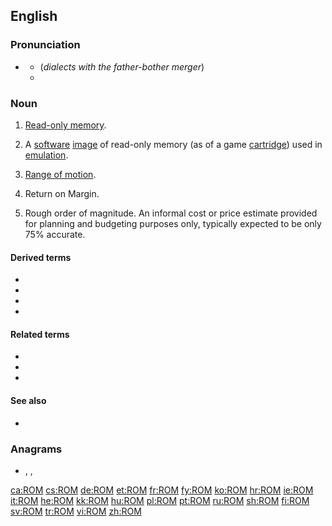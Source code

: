 {{also|rom|Rom|Rom.|rơm|Róm}}
==English==
{{wikipedia}}

===Pronunciation===

* {{sense|electronics|computing|video games}} {{IPA|lang=en|/ɹɒm/}}
** (''dialects with the father-bother merger'') {{IPA|lang=en|/ɹɑm/}}
** {{rhymes|lang=en|ɒm}}

===Noun===
{{en-noun}}

# {{label|en|electronics|computing}} [[read-only memory|Read-only memory]].
# {{label|en|video games}} A [[software]] [[image]] of read-only memory (as of a game [[cartridge]]) used in [[emulation]].
# {{label|en|medical}} [[range of motion|Range of motion]].
# {{label|en|finance}} Return on Margin.
# {{label|en|estimating and purchasing}} Rough order of magnitude. An informal cost or price estimate provided for planning and budgeting purposes only, typically expected to be only 75% accurate.

====Derived terms====
* {{sense|?}}
* {{l|en|PROM}}
* {{l|en|EPROM}}
* {{l|en|EEPROM}}

====Related terms====
* {{sense|?}}
* {{l|en|RAM}}
* {{l|en|flash memory}}

====See also====
* {{l|en|WORM}}

===Anagrams===
* {{l|en|MOR}}, {{l|en|MRO}}, {{l|en|RMO}}

[[ca:ROM]]
[[cs:ROM]]
[[de:ROM]]
[[et:ROM]]
[[fr:ROM]]
[[fy:ROM]]
[[ko:ROM]]
[[hr:ROM]]
[[ie:ROM]]
[[it:ROM]]
[[he:ROM]]
[[kk:ROM]]
[[hu:ROM]]
[[pl:ROM]]
[[pt:ROM]]
[[ru:ROM]]
[[sh:ROM]]
[[fi:ROM]]
[[sv:ROM]]
[[tr:ROM]]
[[vi:ROM]]
[[zh:ROM]]